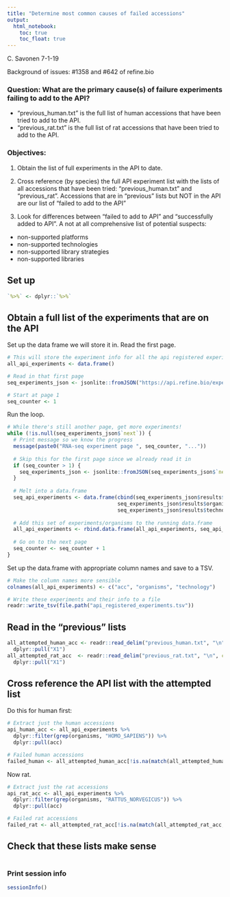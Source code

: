 ```yaml
---
title: "Determine most common causes of failed accessions" 
output:   
  html_notebook: 
    toc: true
    toc_float: true
---
```


C. Savonen 7-1-19

Background of issues: #1358 and #642 of refine.bio 

### Question: What are the primary cause(s) of failure experiments failing to add to the API?

- "previous_human.txt" is the full list of human accessions that have been tried to add to the API. 
- "previous_rat.txt" is the full list of rat accessions that have been tried to add to the API. 

### Objectives: 

1) Obtain the list of full experiments in the API to date. 

2) Cross reference (by species) the full API experiment list with the lists of all accessions that have been tried: "previous_human.txt" and "previous_rat". Accessions that are in "previous" lists but NOT in the API are our list of "failed to add to the API"

3) Look for differences between "failed to add to API" and "successfully added to API". 
A not at all comprehensive list of potential suspects: 
* non-supported platforms
* non-supported technologies
* non-supported library strategies
* non-supported libraries

## Set up 

```r
`%>%` <- dplyr::`%>%`
```

## Obtain a full list of the experiments that are on the API

Set up the data frame we will store it in. 
Read the first page.

```r
# This will store the experiment info for all the api registered experiments
all_api_experiments <- data.frame()

# Read in that first page
seq_experiments_json <- jsonlite::fromJSON("https://api.refine.bio/experiments/")

# Start at page 1
seq_counter <- 1
```

Run the loop. 

```r
# While there's still another page, get more experiments!
while (!is.null(seq_experiments_json$`next`)) {
  # Print message so we know the progress
  message(paste0("RNA-seq experiment page ", seq_counter, "..."))
  
  # Skip this for the first page since we already read it in
  if (seq_counter > 1) {
    seq_experiments_json <- jsonlite::fromJSON(seq_experiments_json$`next`)
  }
  
  # Melt into a data.frame
  seq_api_experiments <- data.frame(cbind(seq_experiments_json$results$accession_code,
                                    seq_experiments_json$results$organisms,
                                    seq_experiments_json$results$technologies))
  
  # Add this set of experiments/organisms to the running data.frame
  all_api_experiments <- rbind.data.frame(all_api_experiments, seq_api_experiments)
  
  # Go on to the next page
  seq_counter <- seq_counter + 1 
}
```

Set up the data.frame with appropriate column names and save to a TSV.

```r
# Make the column names more sensible
colnames(all_api_experiments) <- c("acc", "organisms", "technology")

# Write these experiments and their info to a file
readr::write_tsv(file.path("api_registered_experiments.tsv"))
```
  
## Read in the "previous" lists 
  
```r
all_attempted_human_acc <- readr::read_delim("previous_human.txt", "\n", col_names = FALSE) %>%
  dplyr::pull("X1")
all_attempted_rat_acc  <- readr::read_delim("previous_rat.txt", "\n", col_names = FALSE) %>%
  dplyr::pull("X1")
```

## Cross reference the API list with the attempted list

Do this for human first: 

```r
# Extract just the human accessions
api_human_acc <- all_api_experiments %>% 
  dplyr::filter(grep(organisms, "HOMO_SAPIENS")) %>%
  dplyr::pull(acc)

# Failed human accessions
failed_human <- all_attempted_human_acc[!is.na(match(all_attempted_human_acc, api_human_acc))]
```

Now rat.

```r
# Extract just the rat accessions
api_rat_acc <- all_api_experiments %>% 
  dplyr::filter(grep(organisms, "RATTUS_NORVEGICUS")) %>%
  dplyr::pull(acc)

# Failed rat accessions
failed_rat <- all_attempted_rat_acc[!is.na(match(all_attempted_rat_acc, api_rat_acc))]
```

## Check that these lists make sense

```r

```

### Print session info

```r
sessionInfo()
```
